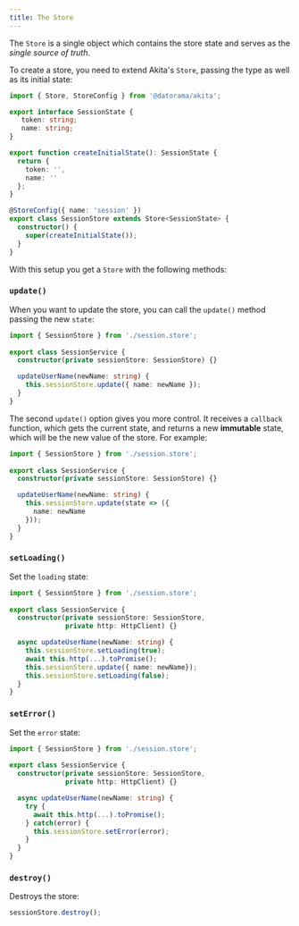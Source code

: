 ```yaml
---
title: The Store
---
```


The `Store` is a single object which contains the store state and serves as the _single source of truth_.

To create a store, you need to extend Akita's `Store`, passing the type as well as its initial state:

```ts title="session.store.ts"
import { Store, StoreConfig } from '@datorama/akita';

export interface SessionState {
   token: string;
   name: string;
}

export function createInitialState(): SessionState {
  return {
    token: '',
    name: ''
  };
}

@StoreConfig({ name: 'session' })
export class SessionStore extends Store<SessionState> {
  constructor() {
    super(createInitialState());
  }
}
```

With this setup you get a `Store` with the following methods:

### `update()`

When you want to update the store, you can call the `update()` method passing the new `state`:

```ts title="session.service.ts"
import { SessionStore } from './session.store';
 
export class SessionService {
  constructor(private sessionStore: SessionStore) {}

  updateUserName(newName: string) {
    this.sessionStore.update({ name: newName });
  }  
}
```

The second `update()` option gives you more control. It receives a `callback` function, which gets the current state, and returns a new **immutable** state, which will be the new value of the store. For example:

```ts title="session.service.ts"
import { SessionStore } from './session.store';
 
export class SessionService {
  constructor(private sessionStore: SessionStore) {}

  updateUserName(newName: string) {
    this.sessionStore.update(state => ({
      name: newName
    }));
  }  
}
```

### `setLoading()`

Set the `loading` state:
```ts title="session.service.ts"
import { SessionStore } from './session.store';
 
export class SessionService {
  constructor(private sessionStore: SessionStore, 
              private http: HttpClient) {}

  async updateUserName(newName: string) {
    this.sessionStore.setLoading(true);
    await this.http(...).toPromise();
    this.sessionStore.update({ name: newName});
    this.sessionStore.setLoading(false);
  }  
}
```

### `setError()`
Set the `error` state:

```ts title="session.service.ts"
import { SessionStore } from './session.store';
 
export class SessionService {
  constructor(private sessionStore: SessionStore, 
              private http: HttpClient) {}

  async updateUserName(newName: string) {
    try {
      await this.http(...).toPromise();
    } catch(error) {
      this.sessionStore.setError(error);
    }
  }  
}
```

### `destroy()`
Destroys the store:
```ts
sessionStore.destroy();
```


